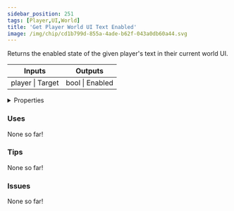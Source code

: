 ```yaml
---
sidebar_position: 251
tags: [Player,UI,World]
title: 'Get Player World UI Text Enabled'
image: /img/chip/cd1b799d-855a-4ade-b62f-043a0db60a44.svg
---
```


Returns the enabled state of the given player's text in their current world UI.



<IChip uuid="cd1b799d-855a-4ade-b62f-043a0db60a44"/>

<table><thead><tr><th>Inputs</th><th>Outputs</th></tr></thead><tbody><tr><td>player | Target</td><td>bool | Enabled</td></tr></tbody></table>

<details>
  <summary>Properties</summary>
  <div>
    <div>
    <table>
      <tbody>
        <tr>
          <td>Is beta required?</td>
          <td>No</td>
        </tr>
        <tr>
          <td>Is chip a trolling risk?</td>
          <td>No</td>
        </tr>
        <tr>
          <td>Is chip a role assignment risk?</td>
          <td>No</td>
        </tr>
        <tr>
          <td>Chip UUID</td>
          <td>cd1b799d-855a-4ade-b62f-043a0db60a44</td>
        </tr>
        <tr>
          <td>Room availability</td>
          <td>Available everywhere</td>
        </tr>
      </tbody>
    </table>
    </div>
  </div>
</details>

### Uses

None so far!

### Tips

None so far!

### Issues

None so far!